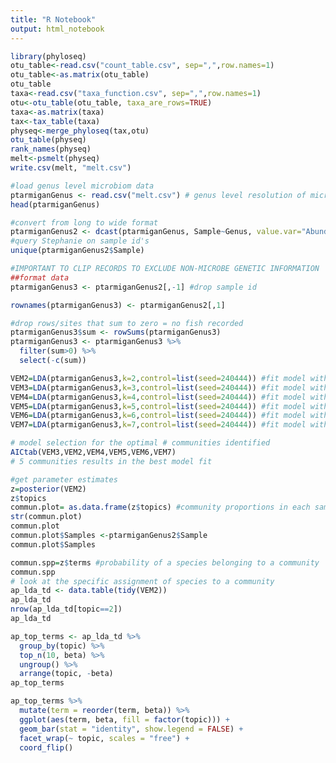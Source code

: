 ```yaml
---
title: "R Notebook"
output: html_notebook
---
```


```r
library(phyloseq)
otu_table<-read.csv("count_table.csv", sep=",",row.names=1)
otu_table<-as.matrix(otu_table)
otu_table
taxa<-read.csv("taxa_function.csv", sep=",",row.names=1)
otu<-otu_table(otu_table, taxa_are_rows=TRUE)
taxa<-as.matrix(taxa)
tax<-tax_table(taxa)
physeq<-merge_phyloseq(tax,otu)
otu_table(physeq)
rank_names(physeq)
melt<-psmelt(physeq)
write.csv(melt, "melt.csv")
```

```r

#load genus level microbiom data
ptarmiganGenus <- read.csv("melt.csv") # genus level resolution of microbiome
head(ptarmiganGenus)

#convert from long to wide format
ptarmiganGenus2 <- dcast(ptarmiganGenus, Sample~Genus, value.var="Abundance")
#query Stephanie on sample id's
unique(ptarmiganGenus2$Sample)

#IMPORTANT TO CLIP RECORDS TO EXCLUDE NON-MICROBE GENETIC INFORMATION
##format data
ptarmiganGenus3 <- ptarmiganGenus2[,-1] #drop sample id

rownames(ptarmiganGenus3) <- ptarmiganGenus2[,1]

#drop rows/sites that sum to zero = no fish recorded
ptarmiganGenus3$sum <- rowSums(ptarmiganGenus3)
ptarmiganGenus3 <- ptarmiganGenus3 %>%
  filter(sum>0) %>%
  select(-c(sum))

VEM2=LDA(ptarmiganGenus3,k=2,control=list(seed=240444)) #fit model with 2 communities
VEM3=LDA(ptarmiganGenus3,k=3,control=list(seed=240444)) #fit model with 3 communities
VEM4=LDA(ptarmiganGenus3,k=4,control=list(seed=240444)) #fit model with 4 communities
VEM5=LDA(ptarmiganGenus3,k=5,control=list(seed=240444)) #fit model with 5 communities
VEM6=LDA(ptarmiganGenus3,k=6,control=list(seed=240444)) #fit model with 6 communities
VEM7=LDA(ptarmiganGenus3,k=7,control=list(seed=240444)) #fit model with 6 communities

# model selection for the optimal # communities identified
AICtab(VEM3,VEM2,VEM4,VEM5,VEM6,VEM7)
# 5 communities results in the best model fit

#get parameter estimates
z=posterior(VEM2)
z$topics
commun.plot= as.data.frame(z$topics) #community proportions in each sample bird
str(commun.plot)
commun.plot
commun.plot$Samples <-ptarmiganGenus2$Sample
commun.plot$Samples

commun.spp=z$terms #probability of a species belonging to a community
commun.spp
# look at the specific assignment of species to a community
ap_lda_td <- data.table(tidy(VEM2))
ap_lda_td
nrow(ap_lda_td[topic==2])
ap_lda_td

ap_top_terms <- ap_lda_td %>%
  group_by(topic) %>%
  top_n(10, beta) %>%
  ungroup() %>%
  arrange(topic, -beta)
ap_top_terms

ap_top_terms %>%
  mutate(term = reorder(term, beta)) %>%
  ggplot(aes(term, beta, fill = factor(topic))) +
  geom_bar(stat = "identity", show.legend = FALSE) +
  facet_wrap(~ topic, scales = "free") +
  coord_flip() 

```

